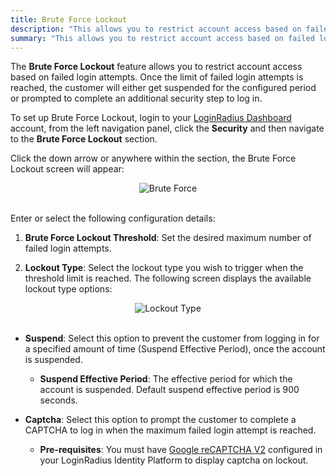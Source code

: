 ```yaml
---
title: Brute Force Lockout
description: "This allows you to restrict account access based on failed login attempts. Once the limit of failed login attempts is reached, your customer will either be blocked or be prompted to complete an additional security step to log in."
summary: "This allows you to restrict account access based on failed login attempts. Once the limit of failed login attempts is reached, your customer will either be blocked or be prompted to complete an additional security step to log in."
---
```



The **Brute Force Lockout** feature allows you to restrict account access based on failed login attempts. Once the limit of failed login attempts is reached, the customer will either get suspended for the configured period or prompted to complete an additional security step to log in.

To set up Brute Force Lockout, login to your [LoginRadius Dashboard](https://dashboard.loginradius.com/dashboard) account, from the left navigation panel, click the **Security** and then navigate to the **Brute Force Lockout** section. 

Click the down arrow or anywhere within the section, the Brute Force Lockout screen will appear:

<div style="text-align:center">
  <img src="../assets/security/brute-force-lockout/main.png" alt="Brute Force" />
</div>
<br/>

Enter or select the following configuration details:

1. **Brute Force Lockout Threshold**: Set the desired maximum number of failed login attempts.

2. **Lockout Type**: Select the lockout type you wish to trigger when the threshold limit is reached. The following screen displays the available lockout type options:
	
<div style="text-align:center">
  <img src="../assets/security/brute-force-lockout/lockout-type.png" alt="Lockout Type" />
</div>
<br/>

- **Suspend**: Select this option to prevent the customer from logging in for a specified amount of time (Suspend Effective Period), once the account is suspended.

  - **Suspend Effective Period**: The effective period for which the account is suspended. Default suspend effective period is 900 seconds.

- **Captcha**: Select this option to prompt the customer to complete a CAPTCHA to log in when the maximum failed login attempt is reached.
 
  - **Pre-requisites**: You must have [Google reCAPTCHA V2](/security/google-recaptcha/) configured in your LoginRadius Identity Platform to display captcha on lockout.
